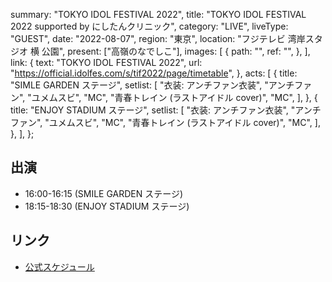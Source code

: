   summary: "TOKYO IDOL FESTIVAL 2022",
  title: "TOKYO IDOL FESTIVAL 2022 supported by にしたんクリニック",
  category: "LIVE",
  liveType: "GUEST",
  date: "2022-08-07",
  region: "東京",
  location: "フジテレビ 湾岸スタジオ 横 公園",
  present: ["高嶺のなでしこ"],
  images: [
    {
      path: "",
      ref: "",
    },
  ],
  link: {
    text: "TOKYO IDOL FESTIVAL 2022",
    url: "https://official.idolfes.com/s/tif2022/page/timetable",
  },
  acts: [
    {
      title: "SIMLE GARDEN ステージ",
      setlist: [
        "衣装: アンチファン衣装",
        "アンチファン",
        "ユメムスビ",
        "MC",
        "青春トレイン (ラストアイドル cover)",
        "MC",
      ],
    },
    {
      title: "ENJOY STADIUM ステージ",
      setlist: [
        "衣装: アンチファン衣装",
        "アンチファン",
        "ユメムスビ",
        "MC",
        "青春トレイン (ラストアイドル cover)",
        "MC",
      ],
    },
  ],
};

## 出演

- 16:00-16:15 (SMILE GARDEN ステージ)
- 18:15-18:30 (ENJOY STADIUM ステージ)

## リンク

- [公式スケジュール](https://takanenonadeshiko.jp/?p=241)
